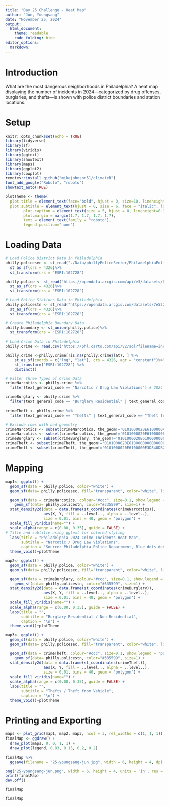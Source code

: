 ```yaml
---
title: "Day 25 Challenge - Heat Map"
author: "Jun, Youngsang"
date: "November 25, 2024"
output: 
  html_document: 
    theme: readable
    code_folding: hide
editor_options: 
  markdown: 
---
```


# Introduction
What are the most dangerous neighborhoods in Philadelphia? A heat map displaying the number of incidents in 2024—categorized by drug offenses, burglaries, and thefts—is shown with police district boundaries and station locations.

# Setup

```r
knitr::opts_chunk$set(echo = TRUE)
library(tidyverse)
library(sf)
library(viridis)
library(ggtext)
library(showtext)
library(maps)
library(ggplot2)
library(cowplot)
remotes::install_github("mikejohnson51/climateR")
font_add_google("Roboto", "roboto")
showtext_auto(TRUE)

plotTheme <- theme(
  plot.title = element_text(face="bold", hjust = 0, size=10, lineheight=0.8),
  plot.subtitle = element_text(hjust = 0, size = 6, face = "italic", lineheight=0.8, margin = margin(b = 3, t = 6)),  
        plot.caption = element_text(size = 5, hjust = 0, lineheight=0.9),
        plot.margin = margin(1.7, 1.7, 1.7, 1.7),
        text = element_text(family = "roboto"),
        legend.position="none") 
```

# Loading Data

```r
# Load Police District Data in Philadelphia
philly.policesec <- st_read("./Data/phillyPoliceSector/PhiladelphiaPoliceSectorsBoundaries201202.shp") %>% 
  st_as_sf(crs = 4326)%>%
  st_transform(crs = 'ESRI:102728') 

philly.police <- st_read("https://opendata.arcgis.com/api/v3/datasets/62ec63afb8824a15953399b1fa819df2_0/downloads/data?format=geojson&spatialRefId=4326&where=1%3D1") %>% 
  st_as_sf(crs = 4326)%>%
  st_transform(crs = 'ESRI:102728') 

# Load Police Stations Data in Philadelphia
philly.policestn <- st_read("https://opendata.arcgis.com/datasets/7e522339d7c24e8ea5f2c7780291c315_0.geojson") %>% 
  st_as_sf(crs = 4326)%>%
  st_transform(crs = 'ESRI:102728') 

# Create Philadelphia Boundary Data
philly.boundary <- st_union(philly.police)%>%
  st_transform(crs = 'ESRI:102728') 

# Load Crime Data in Philadelphia
philly.crime <- read.csv("https://phl.carto.com/api/v2/sql?filename=incidents_part1_part2&format=csv&q=SELECT%20*%20,%20ST_Y(the_geom)%20AS%20lat,%20ST_X(the_geom)%20AS%20lng%20FROM%20incidents_part1_part2%20WHERE%20dispatch_date_time%20%3E=%20%272024-01-01%27%20AND%20dispatch_date_time%20%3C%20%272025-01-01%27")

philly.crime <-philly.crime[!is.na(philly.crime$lat), ] %>%
    st_as_sf(coords = c("lng", "lat"), crs = 4326, agr = "constant")%>%
    st_transform('ESRI:102728') %>% 
    distinct() 

# Filter Three Types of Crime Data
crimeNarcotics <- philly.crime %>% 
  filter(text_general_code == "Narcotic / Drug Law Violations") # 2024 Narcotic Violations Crime data

crimeBurglary <- philly.crime %>% 
  filter(text_general_code == "Burglary Residential" | text_general_code == "Burglary Non-Residential" ) 

crimeTheft <- philly.crime %>% 
  filter(text_general_code == "Thefts" | text_general_code == "Theft from Vehicle" ) # 2024 Theft data

# Exclude rows with bad geometry
crimeNarcotics <- subset(crimeNarcotics, the_geom!='0101000020E6100000A5A31CCC262054C0A8BE77C4B61C4540') #error
crimeNarcotics <- subset(crimeNarcotics, the_geom!='0101000020E6100000E3D840DB262054C0CCE8EC09B71C4540') #error
crimeBurglary <- subset(crimeBurglary, the_geom!='0101000020E610000000000000000000000000000000000000') #error
crimeTheft <- subset(crimeTheft, the_geom!='0101000020E610000000000000000000000000000000000000') #error
crimeTheft <- subset(crimeTheft, the_geom!='0101000020E6100000E3D840DB262054C0CCE8EC09B71C4540') #error

```

# Mapping

```r
map1<- ggplot() + 
  geom_sf(data = philly.police, color="white") +
  geom_sf(data= philly.policesec, fill="transparent", color="white", linetype = "dotted") +

  geom_sf(data = crimeNarcotics, colour="#ccc", size=0.1, show.legend = "point") +
    geom_sf(data= philly.policestn, color="#335599", size=1) +
  stat_density2d(data = data.frame(st_coordinates(crimeNarcotics)), 
                 aes(X, Y, fill = ..level.., alpha = ..level..),
                 size = 0.01, bins = 40, geom = 'polygon') +
  scale_fill_viridis(name="") +
  scale_alpha(range = c(0.00, 0.35), guide = FALSE) +
# Title and subtitle using ggtext for colored styling
  labs(title = "Philadelphia 2024 Crime Incidents Heat Map",
       subtitle = "Narcotic / Drug Law Violations",
       caption = "Source: Philadelphia Police Department, Blue dots denote police stations, solid lines denots police districts, and dotted lines police sectors\nGitHub@yjmark, @weitzman-musa, #30DayMapChallenge #Day25") +
  theme_void()+plotTheme

map2<- ggplot() + 
  geom_sf(data = philly.police, color="white") +
  geom_sf(data= philly.policesec, fill="transparent", color="white", linetype = "dotted") +

  geom_sf(data = crimeBurglary, colour="#ccc", size=0.1, show.legend = "point") +
    geom_sf(data= philly.policestn, color="#335599", size=1) +
  stat_density2d(data = data.frame(st_coordinates(crimeBurglary)), 
                 aes(X, Y, fill = ..level.., alpha = ..level..),
                 size = 0.01, bins = 40, geom = 'polygon') +
  scale_fill_viridis(name="") +
  scale_alpha(range = c(0.00, 0.35), guide = FALSE) +
  labs(title = "",
       subtitle = "Burglary Residential / Non-Residential",
       caption = "\n") +
  theme_void()+plotTheme

map3<- ggplot() + 
  geom_sf(data = philly.police, color="white") +
  geom_sf(data= philly.policesec, fill="transparent", color="white", linetype = "dotted") +

  geom_sf(data = crimeTheft, colour="#ccc", size=0.1, show.legend = "point") +
    geom_sf(data= philly.policestn, color="#335599", size=1) +
  stat_density2d(data = data.frame(st_coordinates(crimeTheft)), 
                 aes(X, Y, fill = ..level.., alpha = ..level..),
                 size = 0.01, bins = 40, geom = 'polygon') +
  scale_fill_viridis(name="") +
  scale_alpha(range = c(0.00, 0.35), guide = FALSE) +
  labs(title = "",
       subtitle = "Thefts / Theft from Vehicle",
       caption = "\n") +
  theme_void()+plotTheme
```

# Printing and Exporting

```r
maps <- plot_grid(map1, map2, map3, ncol = 3, rel_widths = c(1, 1, 1))
finalMap <- ggdraw() +
  draw_plot(maps, 0, 0, 1, 1) +  
  draw_plot(legend, 0.83, 0.15, 0.2, 0.2)  
 
finalMap %>% 
  ggsave(filename = "25-youngsang-jun.jpg", width = 6, height = 4, dpi = 300)

png("25-youngsang-jun.png", width = 6, height = 4, units = 'in', res = 300)
print(finalMap)
dev.off()

finalMap
```

```r
finalMap
```